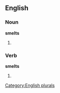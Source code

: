 
==English==

===Noun===
'''smelts'''

# {{plural of |[[smelt]]}}

===Verb===
'''smelts'''

# {{third-person singular of|[[smelt]]}}

[[Category:English plurals]]